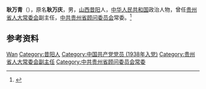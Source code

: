'''耿万青'''（{{bd|1912年||1995年|6月16日}}），原名'''耿万庆'''，男，[[山西|山西]][[昔阳|昔阳]]人，[[中华人民共和国|中华人民共和国]]政治人物，曾任[[贵州省人大常委会|贵州省人大常委会]]副主任，[[中共贵州省顾问委员会|中共贵州省顾问委员会]]常委。<ref>{{Cite book|title=贵州百科全书|author=孙淦, 庹文升, 何仁仲主编|publisher=中国大百科全书出版社|year=2005|isbn=9787500074069|location=贵阳|pages=}}</ref>

== 参考资料 ==
{{reflist}}

{{中国人物小作品}}

{{Authority control}}
{{DEFAULTSORT:Geng耿}}
[[Category:耿姓|Wan]]
[[Category:昔阳人|Category:昔阳人]]
[[Category:中国共产党党员_(1938年入党)|Category:中国共产党党员 (1938年入党)]]
[[Category:贵州省人大常委会副主任|Category:贵州省人大常委会副主任]]
[[Category:中共贵州省顾问委员会常委|Category:中共贵州省顾问委员会常委]]
